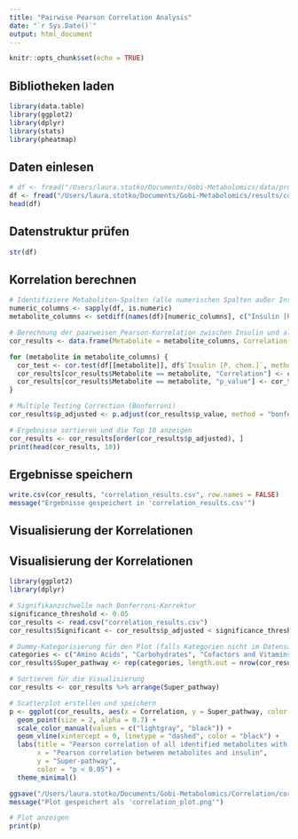 ```yaml
---
title: "Pairwise Pearson Correlation Analysis"
date: "`r Sys.Date()`"
output: html_document
---
```


```r
knitr::opts_chunk$set(echo = TRUE)
```

## Bibliotheken laden
```r
library(data.table)
library(ggplot2)
library(dplyr)
library(stats)
library(pheatmap)
```

## Daten einlesen
```r
# df <- fread("/Users/laura.stotko/Documents/Gobi-Metabolomics/data/processed/humet_imputed_400trees.csv")
df <- fread("/Users/laura.stotko/Documents/Gobi-Metabolomics/results/correlation_input.csv")
head(df)
```

## Datenstruktur prüfen
```r
str(df)
```

## Korrelation berechnen
```r
# Identifiziere Metaboliten-Spalten (alle numerischen Spalten außer Insulin und andere nicht relevante Spalten)
numeric_columns <- sapply(df, is.numeric)
metabolite_columns <- setdiff(names(df)[numeric_columns], c("Insulin [P, chem.]", "time", "subject", "challenge", "challenge_time"))

# Berechnung der paarweisen Pearson-Korrelation zwischen Insulin und allen Metaboliten
cor_results <- data.frame(Metabolite = metabolite_columns, Correlation = NA, p_value = NA)

for (metabolite in metabolite_columns) {
  cor_test <- cor.test(df[[metabolite]], df$`Insulin [P, chem.]`, method = "pearson")
  cor_results[cor_results$Metabolite == metabolite, "Correlation"] <- cor_test$estimate
  cor_results[cor_results$Metabolite == metabolite, "p_value"] <- cor_test$p.value
}

# Multiple Testing Correction (Bonferroni)
cor_results$p_adjusted <- p.adjust(cor_results$p_value, method = "bonferroni")

# Ergebnisse sortieren und die Top 10 anzeigen
cor_results <- cor_results[order(cor_results$p_adjusted), ]
print(head(cor_results, 10))
```

## Ergebnisse speichern
```r
write.csv(cor_results, "correlation_results.csv", row.names = FALSE)
message("Ergebnisse gespeichert in 'correlation_results.csv'")

```

## Visualisierung der Korrelationen
## Visualisierung der Korrelationen
```r
library(ggplot2)
library(dplyr)

# Signifikanzschwelle nach Bonferroni-Korrektur
significance_threshold <- 0.05
cor_results <- read.csv("correlation_results.csv")
cor_results$Significant <- cor_results$p_adjusted < significance_threshold

# Dummy-Kategorisierung für den Plot (falls Kategorien nicht im Datensatz vorhanden sind)
categories <- c("Amino Acids", "Carbohydrates", "Cofactors and Vitamins", "Energy", "Lipids", "Nucleotides", "Peptides", "Xenobiotics")
cor_results$Super_pathway <- rep(categories, length.out = nrow(cor_results))

# Sortieren für die Visualisierung
cor_results <- cor_results %>% arrange(Super_pathway)

# Scatterplot erstellen und speichern
p <- ggplot(cor_results, aes(x = Correlation, y = Super_pathway, color = Significant)) +
  geom_point(size = 2, alpha = 0.7) +
  scale_color_manual(values = c("lightgray", "black")) +
  geom_vline(xintercept = 0, linetype = "dashed", color = "black") +
  labs(title = "Pearson correlation of all identified metabolites with insulin",
       x = "Pearson correlation between metabolites and insulin",
       y = "Super-pathway",
       color = "p < 0.05") +
  theme_minimal()

ggsave("/Users/laura.stotko/Documents/Gobi-Metabolomics/Correlation/correlation_humet.png", plot = p, width = 10, height = 6)
message("Plot gespeichert als 'correlation_plot.png'")

# Plot anzeigen
print(p)
```

